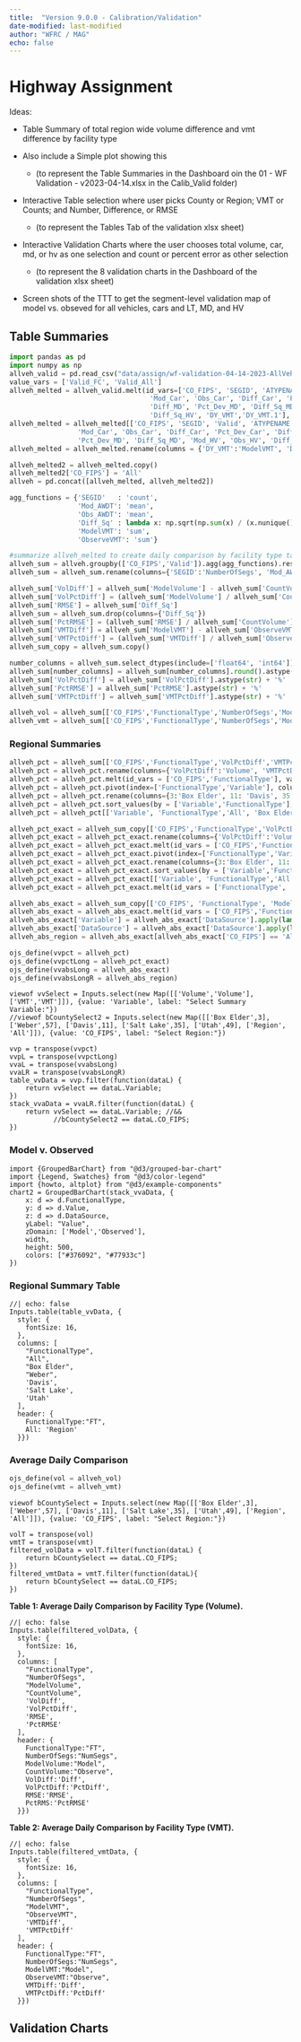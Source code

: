 ```yaml
---
title:  "Version 9.0.0 - Calibration/Validation"
date-modified: last-modified
author: "WFRC / MAG"
echo: false
---
```


# Highway Assignment

Ideas:

 - Table Summary of total region wide volume difference and vmt difference by facility type 

- Also include a Simple plot showing this

    - (to represent the Table Summaries in the Dashboard oin the 01 - WF Validation - v2023-04-14.xlsx in the Calib_Valid folder)

 - Interactive Table selection where user picks County or Region; VMT or Counts; and Number, Difference, or RMSE 

    - (to represent the Tables Tab of the validation xlsx sheet)

 - Interactive Validation Charts where the user chooses total volume, car, md, or hv as one selection and count or percent error as other selection

    - (to represent the 8 validation charts in the Dashboard of the validation xlsx sheet)

- Screen shots of the TTT to get the segment-level validation map of model vs. obseved for all vehicles, cars and LT, MD, and HV

## Table Summaries

```python
import pandas as pd
import numpy as np
allveh_valid = pd.read_csv("data/assign/wf-validation-04-14-2023-AllVeh.csv")
value_vars = ['Valid_FC', 'Valid_All']
allveh_melted = allveh_valid.melt(id_vars=['CO_FIPS', 'SEGID', 'ATYPENAME', 'Mod_AWDT', 'Obs_AWDT', 'Diff', 'Pct_Dev', 'Diff_Sq',
                                   'Mod_Car', 'Obs_Car', 'Diff_Car', 'Pct_Dev_Car', 'Diff_Sq_Car', 'Mod_MD', 'Obs_MD',
                                   'Diff_MD', 'Pct_Dev_MD', 'Diff_Sq_MD', 'Mod_HV', 'Obs_HV', 'Diff_HV', 'Pct_Dev_HV',
                                   'Diff_Sq_HV', 'DY_VMT','DY_VMT.1'], value_vars=value_vars, var_name='Valid_Type', value_name='Valid')
allveh_melted = allveh_melted[['CO_FIPS', 'SEGID', 'Valid', 'ATYPENAME', 'Mod_AWDT', 'Obs_AWDT', 'Diff', 'Pct_Dev', 'Diff_Sq',
                 'Mod_Car', 'Obs_Car', 'Diff_Car', 'Pct_Dev_Car', 'Diff_Sq_Car', 'Mod_MD', 'Obs_MD', 'Diff_MD',
                 'Pct_Dev_MD', 'Diff_Sq_MD', 'Mod_HV', 'Obs_HV', 'Diff_HV', 'Pct_Dev_HV', 'Diff_Sq_HV', 'DY_VMT','DY_VMT.1']]
allveh_melted = allveh_melted.rename(columns = {'DY_VMT':'ModelVMT', 'DY_VMT.1':'ObserveVMT'})
```

```python
allveh_melted2 = allveh_melted.copy()
allveh_melted2['CO_FIPS'] = 'All'
allveh = pd.concat([allveh_melted, allveh_melted2])
```

```python
agg_functions = {'SEGID'   : 'count',
                 'Mod_AWDT': 'mean',
                 'Obs_AWDT': 'mean',
                 'Diff_Sq' : lambda x: np.sqrt(np.sum(x) / (x.nunique() - 1)),# this is right, excel is wrong (excel is only using sum at county level)
                 'ModelVMT': 'sum',
                 'ObserveVMT': 'sum'} 

#summarize allveh_melted to create daily comparison by facility type tables
allveh_sum = allveh.groupby(['CO_FIPS','Valid']).agg(agg_functions).reset_index()
allveh_sum = allveh_sum.rename(columns={'SEGID':'NumberOfSegs', 'Mod_AWDT':'ModelVolume', 'Obs_AWDT':'CountVolume', 'Valid':'FunctionalType'})

allveh_sum['VolDiff'] = allveh_sum['ModelVolume'] - allveh_sum['CountVolume']
allveh_sum['VolPctDiff'] = (allveh_sum['ModelVolume'] / allveh_sum['CountVolume'] - 1) * 100
allveh_sum['RMSE'] = allveh_sum['Diff_Sq']
allveh_sum = allveh_sum.drop(columns={'Diff_Sq'})
allveh_sum['PctRMSE'] = (allveh_sum['RMSE'] / allveh_sum['CountVolume']) * 100
allveh_sum['VMTDiff'] = allveh_sum['ModelVMT'] - allveh_sum['ObserveVMT']
allveh_sum['VMTPctDiff'] = (allveh_sum['VMTDiff'] / allveh_sum['ObserveVMT']) * 100
allveh_sum_copy = allveh_sum.copy()

number_columns = allveh_sum.select_dtypes(include=['float64', 'int64']).columns
allveh_sum[number_columns] = allveh_sum[number_columns].round().astype(int)
allveh_sum['VolPctDiff'] = allveh_sum['VolPctDiff'].astype(str) + '%'
allveh_sum['PctRMSE'] = allveh_sum['PctRMSE'].astype(str) + '%'
allveh_sum['VMTPctDiff'] = allveh_sum['VMTPctDiff'].astype(str) + '%'
```

```python
allveh_vol = allveh_sum[['CO_FIPS','FunctionalType','NumberOfSegs','ModelVolume','CountVolume', 'VolDiff', 'VolPctDiff', 'RMSE', 'PctRMSE']]
allveh_vmt = allveh_sum[['CO_FIPS','FunctionalType','NumberOfSegs','ModelVMT','ObserveVMT', 'VMTDiff', 'VMTPctDiff']]
```


### Regional Summaries 
```python
allveh_pct = allveh_sum[['CO_FIPS','FunctionalType','VolPctDiff','VMTPctDiff']]
allveh_pct = allveh_pct.rename(columns={'VolPctDiff':'Volume', 'VMTPctDiff':'VMT'})
allveh_pct = allveh_pct.melt(id_vars = ['CO_FIPS','FunctionalType'], value_vars = ['Volume', 'VMT'], var_name = 'Variable',value_name = 'Value')
allveh_pct = allveh_pct.pivot(index=['FunctionalType','Variable'], columns='CO_FIPS', values='Value').reset_index()
allveh_pct = allveh_pct.rename(columns={3:'Box Elder', 11: 'Davis', 35: 'Salt Lake', 49: 'Utah', 57: 'Weber'})
allveh_pct = allveh_pct.sort_values(by = ['Variable','FunctionalType'], ascending =[False,False])
allveh_pct = allveh_pct[['Variable', 'FunctionalType','All', 'Box Elder', 'Weber', 'Davis', 'Salt Lake', 'Utah']]
```

```python
allveh_pct_exact = allveh_sum_copy[['CO_FIPS','FunctionalType','VolPctDiff','VMTPctDiff']]
allveh_pct_exact = allveh_pct_exact.rename(columns={'VolPctDiff':'Volume', 'VMTPctDiff':'VMT'})
allveh_pct_exact = allveh_pct_exact.melt(id_vars = ['CO_FIPS','FunctionalType'], value_vars = ['Volume', 'VMT'], var_name = 'Variable',value_name = 'Value')
allveh_pct_exact = allveh_pct_exact.pivot(index=['FunctionalType','Variable'], columns='CO_FIPS', values='Value').reset_index()
allveh_pct_exact = allveh_pct_exact.rename(columns={3:'Box Elder', 11: 'Davis', 35: 'Salt Lake', 49: 'Utah', 57: 'Weber'})
allveh_pct_exact = allveh_pct_exact.sort_values(by = ['Variable','FunctionalType'], ascending =[False,False])
allveh_pct_exact = allveh_pct_exact[['Variable', 'FunctionalType','All', 'Box Elder', 'Weber', 'Davis', 'Salt Lake', 'Utah']]
allveh_pct_exact = allveh_pct_exact.melt(id_vars = ['FunctionalType', 'Variable'], value_vars = ['All', 'Box Elder', 'Weber', 'Davis', 'Salt Lake', 'Utah'], value_name = 'Value', var_name = 'Region')
```

```python
allveh_abs_exact = allveh_sum_copy[['CO_FIPS', 'FunctionalType', 'ModelVolume', 'CountVolume', 'ModelVMT', 'ObserveVMT']]
allveh_abs_exact = allveh_abs_exact.melt(id_vars = ['CO_FIPS','FunctionalType'], value_vars = ['ModelVolume', 'CountVolume', 'ModelVMT', 'ObserveVMT'], var_name = 'DataSource',value_name = 'Value')
allveh_abs_exact['Variable'] = allveh_abs_exact['DataSource'].apply(lambda x: 'Volume' if 'Volume' in x else 'VMT')
allveh_abs_exact['DataSource'] = allveh_abs_exact['DataSource'].apply(lambda x: 'Model' if 'Model' in x else 'Observed')
allveh_abs_region = allveh_abs_exact[allveh_abs_exact['CO_FIPS'] == 'All']
```

```python
ojs_define(vvpct = allveh_pct)
ojs_define(vvpctLong = allveh_pct_exact)
ojs_define(vvabsLong = allveh_abs_exact)
ojs_define(vvabsLongR = allveh_abs_region)
```

```ojs
viewof vvSelect = Inputs.select(new Map([['Volume','Volume'], ['VMT','VMT']]), {value: 'Variable', label: "Select Summary Variable:"})
//viewof bCountySelect2 = Inputs.select(new Map([['Box Elder',3], ['Weber',57], ['Davis',11], ['Salt Lake',35], ['Utah',49], ['Region', 'All']]), {value: 'CO_FIPS', label: "Select Region:"})
```

```ojs
vvp = transpose(vvpct)
vvpL = transpose(vvpctLong)
vvaL = transpose(vvabsLong)
vvaLR = transpose(vvabsLongR)
table_vvData = vvp.filter(function(dataL) {
    return vvSelect == dataL.Variable;
})
stack_vvaData = vvaLR.filter(function(dataL) {
    return vvSelect == dataL.Variable; //&&
           //bCountySelect2 == dataL.CO_FIPS;
})
```

::: {.panel-tabset}
### Model v. Observed
```ojs
import {GroupedBarChart} from "@d3/grouped-bar-chart"
import {Legend, Swatches} from "@d3/color-legend"
import {howto, altplot} from "@d3/example-components"
chart2 = GroupedBarChart(stack_vvaData, {
    x: d => d.FunctionalType,
    y: d => d.Value,
    z: d => d.DataSource,
    yLabel: "Value",
    zDomain: ['Model','Observed'],
    width,
    height: 500,
    colors: ["#376092", "#77933c"]
})
```

### Regional Summary Table
```ojs
//| echo: false
Inputs.table(table_vvData, {
  style: {
    fontSize: 16,
  },
  columns: [
    "FunctionalType",
    "All",
    "Box Elder",
    "Weber",
    'Davis',
    'Salt Lake',
    'Utah'
  ],
  header: {
    FunctionalType:"FT",
    All: 'Region'
  }})
```
:::

### Average Daily Comparison
```python
ojs_define(vol = allveh_vol)
ojs_define(vmt = allveh_vmt)
```

```ojs
viewof bCountySelect = Inputs.select(new Map([['Box Elder',3], ['Weber',57], ['Davis',11], ['Salt Lake',35], ['Utah',49], ['Region', 'All']]), {value: 'CO_FIPS', label: "Select Region:"})
```

```ojs
volT = transpose(vol)
vmtT = transpose(vmt)
filtered_volData = volT.filter(function(dataL) {
    return bCountySelect == dataL.CO_FIPS;
})
filtered_vmtData = vmtT.filter(function(dataL){
    return bCountySelect == dataL.CO_FIPS;
})
```

**Table 1: Average Daily Comparison by Facility Type (Volume).**
```ojs
//| echo: false
Inputs.table(filtered_volData, {
  style: {
    fontSize: 16,
  },
  columns: [
    "FunctionalType",
    "NumberOfSegs",
    "ModelVolume",
    "CountVolume",
    'VolDiff',
    'VolPctDiff',
    'RMSE',
    'PctRMSE'
  ],
  header: {
    FunctionalType:"FT",
    NumberOfSegs:"NumSegs",
    ModelVolume:"Model",
    CountVolume:"Observe",
    VolDiff:'Diff',
    VolPctDiff:'PctDiff',
    RMSE:'RMSE',
    PctRMS:'PctRMSE'
  }})

```

**Table 2: Average Daily Comparison by Facility Type (VMT).**
```ojs
//| echo: false
Inputs.table(filtered_vmtData, {
  style: {
    fontSize: 16,
  },
  columns: [
    "FunctionalType",
    "NumberOfSegs",
    "ModelVMT",
    "ObserveVMT",
    'VMTDiff',
    'VMTPctDiff'
  ],
  header: {
    FunctionalType:"FT",
    NumberOfSegs:"NumSegs",
    ModelVMT:"Model",
    ObserveVMT:"Observe",
    VMTDiff:'Diff',
    VMTPctDiff:'PctDiff'
  }})
```

## Validation Charts